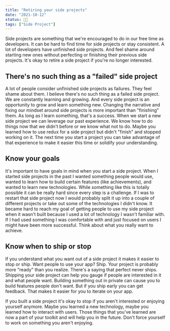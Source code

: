 ```yaml
---
title: "Retiring your side projects"
date: "2021-10-12"
status: 👩‍🌾
tags: ["Side Project"]
---
```


Side projects are something that we're encouraged to do in our free time as developers. It can be hard to find time for side projects or stay consistent. A lot of developers have unfinished side projects. And feel shame around starting new ones without perfecting or finishing their previous side projects. It's okay to retire a side project if you're no longer interested. 

## There's no such thing as a "failed" side project
A lot of people consider unfinished side projects as failures. They feel shame about them. I believe there's no such thing as a failed side project. We are constantly learning and growing. And every side project is an opportunity to grow and learn something new. Changing the narrative and fixing our mindset around side projects is more important than "finishing" them. As long as I learn something, that's a success. When we start a new side project we can leverage our past experience. We know how to do things now that we didn't before or we know what not to do. Maybe you learned how to use redux for a side project but didn't "finish" and stopped working on it. The next time you start a project you can take advantage of that experience to make it easier this time or solidify your understanding. 

## Know your goals 
It's important to have goals in mind when you start a side project. When I started side projects in the past I wanted something people would use, wanted to learn how to build certain features (like achievements), and wanted to learn new technologies. While something like this is totally possible it can be really hard since every step is a challenge. If I was to restart that side project now I would probably split it up into a couple of different projects or take out some of the technologies I didn't know. It became hard to reach my goal of getting people to use my side project when it wasn't built because I used a lot of technology I wasn't familiar with. If I had used something I was comfortable with and just focused on users I might have been more successful. Think about what you really want to achieve.

## Know when to ship or stop 
If you understand what you want out of a side project it makes it easier to stop or ship. Want people to use your app? Ship. Your project is probably more "ready" than you realize. There's a saying that perfect never ships. Shipping your side project can help you gauge if people are interested in it and what people want. Building something out in private can cause you to build features people don't want. But if you ship early you can get feedback. That makes it easier for you to iterate on your app.

If you built a side project it's okay to stop if you aren't interested or enjoying yourself anymore. Maybe you learned a new technology, maybe you learned how to interact with users. Those things that you've learned are now a part of your toolkit and will help you in the future. Don't force yourself to work on something you aren't enjoying. 
